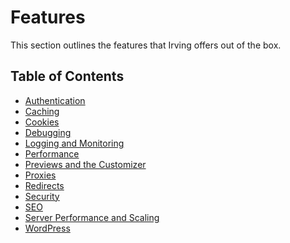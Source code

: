 <Meta title="Features/Overview" />

# Features
This section outlines the features that Irving offers out of the box.

## Table of Contents
* [Authentication](?path=/docs/features-authentication--page)
* [Caching](?path=/docs/features-caching--page)
* [Cookies](?path=/docs/features-cookies--page)
* [Debugging](?path=/docs/features-debugging--page)
* [Logging and Monitoring](?path=/docs/features-logging-and-monitoring--page)
* [Performance](?path=/docs/features-performance--page)
* [Previews and the Customizer](?path=/docs/features-previews-and-the-customizer--page)
* [Proxies](?path=/docs/features-proxies--page)
* [Redirects](?path=/docs/features-redirects--page)
* [Security](?path=/docs/features-security--page)
* [SEO](?path=/docs/features-seo--page)
* [Server Performance and Scaling](?path=/docs/features-server-performance-and-scaling--page)
* [WordPress](?path=/docs/features-wordpress--page)
